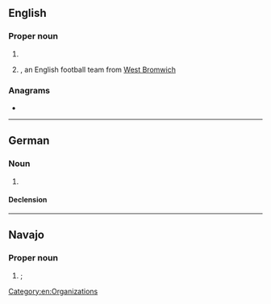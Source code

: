 ==English==

===Proper noun===
{{en-proper noun}}

# {{init of|en|{{w|World Boxing Association}}}}
# {{init of|en|[[w:West Bromwich Albion|West Bromwich Albion]]|nodot=1}}, an English football team from [[West Bromwich]]

===Anagrams===
* {{anagrams|en|a=abw|ABW|AWB}}

[[Category:en:Organizations]]

----

==German==

===Noun===
{{de-noun|m.sg}}

# {{lb|de|law of compensation}} {{abbreviation of|de|Wiederbeschaffungsaufwand}}

====Declension====
{{de-ndecl|m.sg}}

----

==Navajo==
{{wikipedia|lang=nv|W.B.A.}}

===Proper noun===
{{head|nv|proper noun}}

# {{place|nv|country|cont/North America|t=USA}}; {{initialism of|nv|Wááshindoon bikéyah ałhidadiidzooígíí|lit=United Country of Washington|nodot=1|nocap=1}}